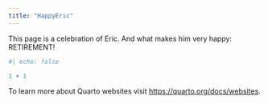 ```yaml
---
title: "HappyEric"
---
```


This page is a celebration of Eric. And what makes him very happy: RETIREMENT!

```r
#| echo: false

1 + 1
```


To learn more about Quarto websites visit <https://quarto.org/docs/websites>.

